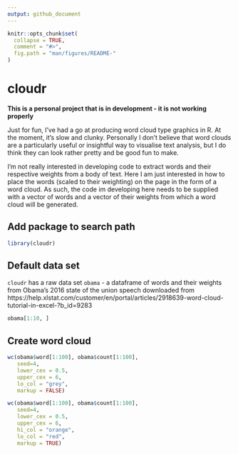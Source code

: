 ```yaml
---
output: github_document
---
```


<!-- README.md is generated from README.Rmd. Please edit that file -->

```r
knitr::opts_chunk$set(
  collapse = TRUE,
  comment = "#>",
  fig.path = "man/figures/README-"
)
```
# cloudr

<!-- badges: start -->
<!-- badges: end -->

**This is a personal project that is in development - it is not working properly**

Just for fun, I've had a go at producing word cloud type graphics in R. At the moment, it's slow and clunky. Personally I don't believe that word clouds are a particularly useful or insightful way to visualise text analysis, but I do think they can look rather pretty and be good fun to make.

I'm not really interested in developing code to extract words and their respective weights from a body of text. Here I am just interested in how to place the words (scaled to their weighting) on the page in the form of a word cloud. As such, the code im developing here needs to be supplied with a vector of words and a vector of their weights from which a word cloud will be generated.

## Add package to search path
```r
library(cloudr)
```

## Default data set
`cloudr` has a raw data set `obama` - a dataframe of words and their weights from Obama's 2016 state of the union speech downloaded from https://help.xlstat.com/customer/en/portal/articles/2918639-word-cloud-tutorial-in-excel-?b_id=9283
```r
obama[1:10, ]
```

## Create word cloud
```r
wc(obama$word[1:100], obama$count[1:100], 
   seed=4,
   lower_cex = 0.5, 
   upper_cex = 6,
   lo_col = "grey",
   markup = FALSE)

wc(obama$word[1:100], obama$count[1:100], 
   seed=4,
   lower_cex = 0.5, 
   upper_cex = 6,
   hi_col = "orange",
   lo_col = "red",
   markup = TRUE)
```
